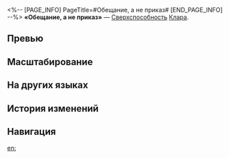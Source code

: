 <%-- [PAGE_INFO]
PageTitle=#Обещание, а не приказ#
[END_PAGE_INFO] --%>
{{Навык Инфобокс
|Название         = Обещание, а не приказ
|Изображение      = Навык Обещание, а не приказ.png
|Персонаж         = Клара
|Тип              = Сверхспособность
|Тэг              = Усиление
|УронСтойк        = 
|ЭнергияГен       = 5
|Энергия          = 110
|Длительность     = 
|Описание         = После использования сверхспособности наносимый Кларе урон понижается на дополнительные {{Цвет|Выделенный|15%—27%}}, а вероятность быть атакованной противниками значительно повышается. Эти эффекты длятся 2 хода.<br />Также усиливается {{Доп эффект|Контратака}} Сварога. Когда противник атакует союзника, Сварог немедленно проводит {{Доп эффект|Контратаку}}, и её множитель урона повышается на {{Цвет|Выделенный|96%—172,8%}}. Соседние цели получают 50% от урона, нанесённого цели. Усиленная {{Доп эффект|Контратака}} может сработать до 2 раз.
|Свойство1        = 
|Масштабирование1 = 
}}
'''«Обещание, а не приказ»''' — [[Сверхспособность]] [[Клара]].

==Превью==
{{Превью
|Файл = Обещание, а не приказ Превью
}}

==Масштабирование==
{{Масштабирование навыка|тип=Сверхспособность
|96%;102.4%;108.8%;115.2%;121.6%;128%;136%;144%;152%;160%;166.4%;172.8%;179.2%;185.6%;192%
|15%;16%;17%;18%;19%;20%;21.25%;22.5%;23.75%;25%;26%;27%;28%;29%;30%
}}

==На других языках==
{{На других языках
|en   = Promise, Not Command
|zhs  = 是约定不是命令
|zht  = 是約定不是命令
|ja   = {{Rubi|命令|めいれい}}じゃなくて{{Rubi|約束|やくそく}}
|ko   = 명령 아닌 약속
|es   = Es una promesa, no una orden
|fr   = C'est une promesse, pas un ordre
|ru   = Обещание, а не приказ
|th   = Promise, Not Command
|vi   = Là Hẹn Ước, Không Phải Mệnh Lệnh
|de   = Ein Versprechen, kein Befehl
|id   = Promise, Not Command
|pt   = É Uma Promessa, Não Uma Ordem
}}

==История изменений==
{{История изменений|3.5}}

==Навигация==
{{Навык Навбокс|Клара}}

[[en:]]